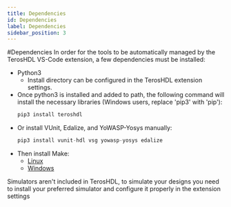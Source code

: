 ```yaml
---
title: Dependencies
id: Dependencies
label: Dependencies
sidebar_position: 3
---
```

#Dependencies
In order for the tools to be automatically managed by the TerosHDL VS-Code extension, a few dependencies must be installed: 

* Python3
  * Install directory can be configured in the TerosHDL extension settings.
* Once python3 is installed and added to path, the following command will install the necessary libraries 
  (Windows users, replace 'pip3' with 'pip'): 
  ```py
  pip3 install teroshdl
  ```
* Or install VUnit, Edalize, and YoWASP-Yosys manually: 
  ```py
  pip3 install vunit-hdl vsg yowasp-yosys edalize
  ```
* Then install Make:
  * [Linux](https://www.gnu.org/software/make/) 
  * [Windows](http://gnuwin32.sourceforge.net/packages/make.htm)

Simulators aren't included in TerosHDL, to simulate your designs you need to install your preferred simulator and configure it properly in the extension settings
